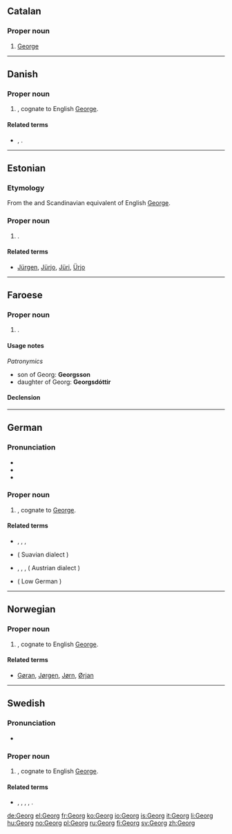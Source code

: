 ==Catalan==

===Proper noun===
{{ca-proper noun|m}}

# [[George]]
----
==Danish==

===Proper noun===
{{head|da|proper noun}}

# {{given name|male|lang=da}}, cognate to English [[George]].

====Related terms====
* {{l|da|Jørgen}}, {{l|da|Jørn}}.

----

==Estonian==

===Etymology===
From the {{etyl|de|et}} and Scandinavian equivalent of English [[George]].

===Proper noun===
{{head|et|proper noun}}

# {{given name|male|lang=et}}.

====Related terms====
* [[Jürgen]], [[Jürjo]], [[Jüri]], [[Ürjo]]

----

==Faroese==

===Proper noun===
{{head|fo|proper noun|g=m}}

# {{given name|male|lang=fo}}.

====Usage notes====
''Patronymics''
* son of Georg: '''Georgsson'''
* daughter of Georg: '''Georgsdóttir'''

====Declension====
{{fo-decl-proper-noun-s-indef|Georg|Georg|Georg, Georgi|Georgs}}

----

==German==

===Pronunciation===
* {{audio|De-Georg.ogg|Audio|lang=de}}
* {{IPA|/ˈɡeː.ɔrk/|/ˈɡeː.ɔɐ̯k/|lang=de}}
* {{IPA|/ˈɡeː.ɔrx/|/ˈɡeː.ɔɐ̯x/|lang=de}}

===Proper noun===
{{head|de|proper noun}}

# {{given name|male|lang=de}}, cognate to [[George]].

====Related terms====
* {{l|de|Jörg}}, {{l|de|Jorn}}, {{l|de|Jörn}}, {{l|de|Jürgen}}
* {{l|de|Schorsch}} ( Suavian dialect )
* {{l|de|Gorgel}}, {{l|de|Görries}}, {{l|de|Görris}}, {{l|de|Girgel}} ( Austrian dialect )
* {{l|de|Gorch}} ( Low German )

----

==Norwegian==

===Proper noun===
{{head|no|proper noun}}

# {{given name|male|lang=no}}, cognate to English [[George]].

====Related terms====
* [[Gøran]], [[Jørgen]], [[Jørn]], [[Ørjan]]

----

==Swedish==

===Pronunciation===
* {{IPA|/ˈjeːɔrj/|lang=sv}}

===Proper noun===
{{head|sv|proper noun}}

# {{given name|male|lang=sv}}, cognate to English [[George]].

====Related terms====
* {{l|sv|Göran}}, {{l|sv|Jöran}}, {{l|sv|Jörgen}}, {{l|sv|Jörn}}, {{l|sv|Örjan}}.

[[de:Georg]]
[[el:Georg]]
[[fr:Georg]]
[[ko:Georg]]
[[io:Georg]]
[[is:Georg]]
[[it:Georg]]
[[li:Georg]]
[[hu:Georg]]
[[no:Georg]]
[[pl:Georg]]
[[ru:Georg]]
[[fi:Georg]]
[[sv:Georg]]
[[zh:Georg]]